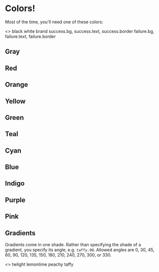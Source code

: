
# Colors!

Most of the time, you'll need one of these colors:

<Playground>
  <>
    <Flex width="100%">
      <Box
        bg="black"
        color="white"
        height={16}
        display="inline-block"
        textAlign="center"
        flexGrow={1}
      >
        black
      </Box>
      <Box
        bg="white"
        color="black"
        height={16}
        display="inline-block"
        textAlign="center"
        flexGrow={1}
      >
        white
      </Box>
      <Box
        bg="brand"
        height={16}
        display="inline-block"
        textAlign="center"
        flexGrow={1}
      >
        brand
      </Box>
    </Flex>
    <Box
      bg="success.bg"
      borderWidth={2}
      borderColor="success.border"
      color="success.text"
      width="100%"
      height={20}
      textAlign="center"
    >
      success.bg, success.text, success.border
    </Box>
    <Box
      bg="failure.bg"
      borderWidth={2}
      borderColor="failure.border"
      color="failure.text"
      width="100%"
      height={20}
      textAlign="center"
    >
      failure.bg, failure.text, failure.border
    </Box>
  </>
</Playground>

## Gray

<Playground>
  <ColorPalette color="gray"></ColorPalette>
</Playground>

## Red

<Playground>
  <ColorPalette color="red"></ColorPalette>
</Playground>

## Orange

<Playground>
  <ColorPalette color="orange"></ColorPalette>
</Playground>

## Yellow

<Playground>
  <ColorPalette color="yellow"></ColorPalette>
</Playground>

## Green

<Playground>
  <ColorPalette color="green"></ColorPalette>
</Playground>

## Teal

<Playground>
  <ColorPalette color="teal"></ColorPalette>
</Playground>

## Cyan

<Playground>
  <ColorPalette color="cyan"></ColorPalette>
</Playground>

## Blue

<Playground>
  <ColorPalette color="blue"></ColorPalette>
</Playground>

## Indigo

<Playground>
  <ColorPalette color="indigo"></ColorPalette>
</Playground>

## Purple

<Playground>
  <ColorPalette color="purple"></ColorPalette>
</Playground>

## Pink

<Playground>
  <ColorPalette color="pink"></ColorPalette>
</Playground>

## Gradients

Gradients come in one shade. Rather than specifying the shade of a gradient, you specify its angle, e.g. `taffy.90`.
Allowed angles are 0, 30, 45, 60, 90, 120, 135, 150, 180, 210, 240, 270, 300, or 330.

<Playground>
  <>
    <Box
      grad="twilight.30"
      color="black"
      width="100%"
      height={16}
      marginBottom={2}
      display="inline-block"
      fontSize="xl"
      textAlign="center"
    >
      twlight
    </Box>
    <Box
      grad="lemonlime.60"
      color="black"
      width="100%"
      height={16}
      marginBottom={2}
      display="inline-block"
      fontSize="xl"
      textAlign="center"
    >
      lemonlime
    </Box>
    <Box
      grad="peachy.45"
      color="black"
      width="100%"
      height={16}
      marginBottom={2}
      display="inline-block"
      fontSize="xl"
      textAlign="center"
    >
      peachy
    </Box>
    <Box
      grad="taffy.90"
      color="black"
      width="100%"
      height={16}
      marginBottom={2}
      display="inline-block"
      fontSize="xl"
      textAlign="center"
    >
      taffy
    </Box>
  </>
</Playground>
